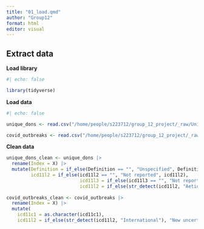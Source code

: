 ```yaml
---
title: "01_load.qmd"
author: "Group12"
format: html
editor: visual
---
```


## Extract data

**Load library**

```r

#| echo: false

library(tidyverse)


```

**Load data**

```r
#| echo: false

unique_dons <- read.csv("/home/people/s223712/group_12_project/_raw/UniqueDONs.csv")

covid_outbreaks <- read.csv("/home/people/s223712/group_12_project/_raw/COVIDOutbreaks.csv")

```

**Clean data**

```r
unique_dons_clean <- unique_dons |>
  rename(Index = X) |>
  mutate(Definition = if_else(Definition == "", "Unspecified", Definition),
         icd11l2 = if_else(icd11l2 == "", "Not reported", icd11l2),
                           icd11l3 = if_else(icd11l3 == "", "Not reported", icd11l3),
                           icd11l2 = if_else(str_detect(icd11l2, "Aetiology"), "Bacteria or viral infection", icd11l2))
  
covid_outbreaks_clean <- covid_outbreaks |>
  rename(Index = X) |>
  mutate(
    icd11c1 = as.character(icd11c1),
    icd11l2 = if_else(str_detect(icd11l2, "International"), "New uncertain disease", icd11l2))
 
```
